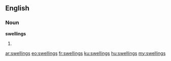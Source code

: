 ==English==

===Noun===
'''swellings'''

# {{plural of|[[swelling]]}}

[[ar:swellings]]
[[eo:swellings]]
[[fr:swellings]]
[[ku:swellings]]
[[hu:swellings]]
[[my:swellings]]